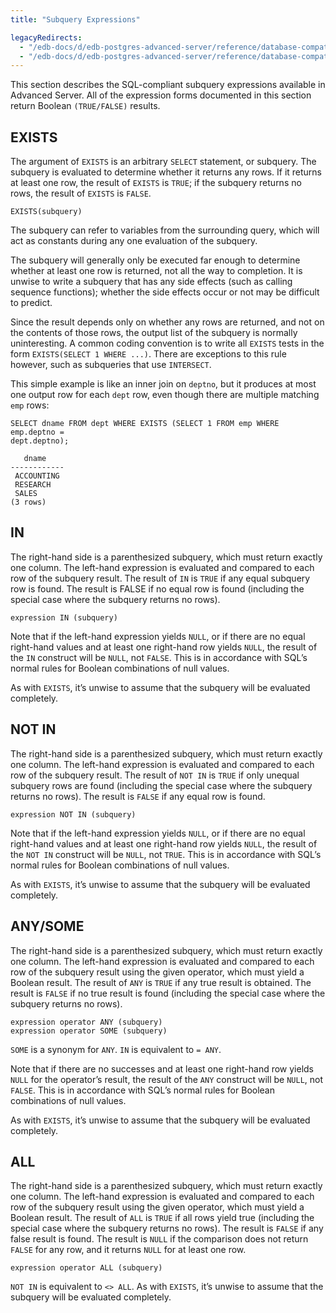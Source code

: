 ```yaml
---
title: "Subquery Expressions"

legacyRedirects:
  - "/edb-docs/d/edb-postgres-advanced-server/reference/database-compatibility-for-oracle-developers-reference-guide/13/subquery_expressions.html"
  - "/edb-docs/d/edb-postgres-advanced-server/reference/database-compatibility-for-oracle-developers-reference-guide/latest/subquery_expressions.html"
---
```


<div id="subquery_expressions" class="registered_link"></div>

This section describes the SQL-compliant subquery expressions available in Advanced Server. All of the expression forms documented in this section return Boolean `(TRUE/FALSE)` results.

## EXISTS

The argument of `EXISTS` is an arbitrary `SELECT` statement, or subquery. The subquery is evaluated to determine whether it returns any rows. If it returns at least one row, the result of `EXISTS` is `TRUE`; if the subquery returns no rows, the result of `EXISTS` is `FALSE`.

```text
EXISTS(subquery)
```

The subquery can refer to variables from the surrounding query, which will act as constants during any one evaluation of the subquery.

The subquery will generally only be executed far enough to determine whether at least one row is returned, not all the way to completion. It is unwise to write a subquery that has any side effects (such as calling sequence functions); whether the side effects occur or not may be difficult to predict.

Since the result depends only on whether any rows are returned, and not on the contents of those rows, the output list of the subquery is normally uninteresting. A common coding convention is to write all `EXISTS` tests in the form `EXISTS(SELECT 1 WHERE ...)`. There are exceptions to this rule however, such as subqueries that use `INTERSECT`.

This simple example is like an inner join on `deptno`, but it produces at most one output row for each `dept` row, even though there are multiple matching `emp` rows:

```text
SELECT dname FROM dept WHERE EXISTS (SELECT 1 FROM emp WHERE emp.deptno =
dept.deptno);

   dname
------------
 ACCOUNTING
 RESEARCH
 SALES
(3 rows)
```

## IN

The right-hand side is a parenthesized subquery, which must return exactly one column. The left-hand expression is evaluated and compared to each row of the subquery result. The result of `IN` is `TRUE` if any equal subquery row is found. The result is FALSE if no equal row is found (including the special case where the subquery returns no rows).

```text
expression IN (subquery)
```

Note that if the left-hand expression yields `NULL`, or if there are no equal right-hand values and at least one right-hand row yields `NULL`, the result of the `IN` construct will be `NULL`, not `FALSE`. This is in accordance with SQL’s normal rules for Boolean combinations of null values.

As with `EXISTS`, it’s unwise to assume that the subquery will be evaluated completely.

## NOT IN

The right-hand side is a parenthesized subquery, which must return exactly one column. The left-hand expression is evaluated and compared to each row of the subquery result. The result of `NOT IN` is `TRUE` if only unequal subquery rows are found (including the special case where the subquery returns no rows). The result is `FALSE` if any equal row is found.

```text
expression NOT IN (subquery)
```

Note that if the left-hand expression yields `NULL`, or if there are no equal right-hand values and at least one right-hand row yields `NULL`, the result of the `NOT IN` construct will be `NULL`, not `TRUE`. This is in accordance with SQL’s normal rules for Boolean combinations of null values.

As with `EXISTS`, it’s unwise to assume that the subquery will be evaluated completely.

## ANY/SOME

The right-hand side is a parenthesized subquery, which must return exactly one column. The left-hand expression is evaluated and compared to each row of the subquery result using the given operator, which must yield a Boolean result. The result of `ANY` is `TRUE` if any true result is obtained. The result is `FALSE` if no true result is found (including the special case where the subquery returns no rows).

```text
expression operator ANY (subquery)
expression operator SOME (subquery)
```

`SOME` is a synonym for `ANY`. `IN` is equivalent to `= ANY`.

Note that if there are no successes and at least one right-hand row yields `NULL` for the operator’s result, the result of the `ANY` construct will be `NULL`, not `FALSE`. This is in accordance with SQL’s normal rules for Boolean combinations of null values.

As with `EXISTS`, it’s unwise to assume that the subquery will be evaluated completely.

## ALL

The right-hand side is a parenthesized subquery, which must return exactly one column. The left-hand expression is evaluated and compared to each row of the subquery result using the given operator, which must yield a Boolean result. The result of `ALL` is `TRUE` if all rows yield true (including the special case where the subquery returns no rows). The result is `FALSE` if any false result is found. The result is `NULL` if the comparison does not return `FALSE` for any row, and it returns `NULL` for at least one row.

```text
expression operator ALL (subquery)
```

`NOT IN` is equivalent to `<> ALL`. As with `EXISTS`, it’s unwise to assume that the subquery will be evaluated completely.
